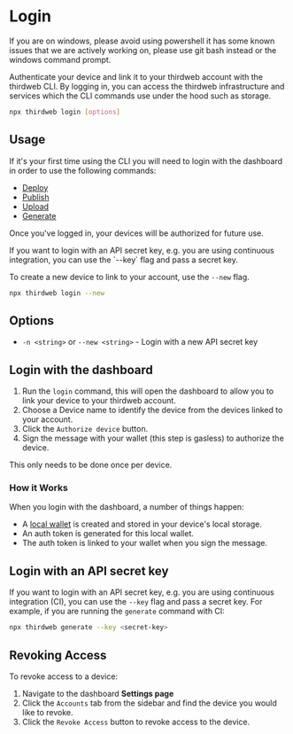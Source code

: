 
# Login

<Callout variant="warning">
	If you are on windows, please avoid using powershell it has some known issues
	that we are actively working on, please use git bash instead or the windows
	command prompt.
</Callout>

Authenticate your device and link it to your thirdweb account with the thirdweb CLI.
By logging in, you can access the thirdweb infrastructure and services which the CLI commands use under the hood such as storage.

```bash
npx thirdweb login [options]
```

## Usage

If it's your first time using the CLI you will need to login with the dashboard in order to use the following commands:

- [Deploy](/contracts/deploy/overview)
- [Publish](/contracts/publish/overview)
- [Upload](/cli/upload)
- [Generate](/cli/generate)

Once you've logged in, your devices will be authorized for future use.

<Callout variant="info">
	If you want to login with an API secret key, e.g. you are using continuous
	integration, you can use the `--key` flag and pass a secret key.
</Callout>

To create a new device to link to your account, use the `--new` flag.

```bash
npx thirdweb login --new
```

## Options

- `-n <string>` or `--new <string>` - Login with a new API secret key

## Login with the dashboard

1. Run the `login` command, this will open the dashboard to allow you to link your device to your thirdweb account.
2. Choose a Device name to identify the device from the devices linked to your account.
3. Click the `Authorize device` button.
4. Sign the message with your wallet (this step is gasless) to authorize the device.

<DocImage src={authImage} />

This only needs to be done once per device.

### How it Works

When you login with the dashboard, a number of things happen:

- A [local wallet](/references/wallets/v2/LocalWallet) is created and stored in your device's local storage.
- An auth token is generated for this local wallet.
- The auth token is linked to your wallet when you sign the message.

## Login with an API secret key

If you want to login with an API secret key, e.g. you are using continuous integration (CI), you can use the `--key` flag and pass a secret key.
For example, if you are running the `generate` command with CI:

```bash
npx thirdweb generate --key <secret-key>
```

## Revoking Access

To revoke access to a device:

1. Navigate to the dashboard **Settings page**
2. Click the `Accounts` tab from the sidebar and find the device you would like to revoke.
3. Click the `Revoke Access` button to revoke access to the device.

<DocImage src={removeImage} />
